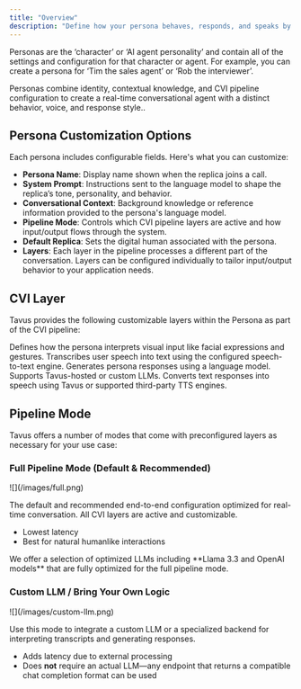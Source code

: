 ```yaml
---
title: "Overview"
description: "Define how your persona behaves, responds, and speaks by configuring layers and modes."
---
```


Personas are the ‘character’ or ‘AI agent personality’ and contain all of the settings and configuration for that character or agent. For example, you can create a persona for ‘Tim the sales agent’ or ‘Rob the interviewer’.

Personas combine identity, contextual knowledge, and CVI pipeline configuration to create a real-time conversational agent with a distinct behavior, voice, and response style..

## Persona Customization Options

Each persona includes configurable fields. Here's what you can customize:

- **Persona Name**: Display name shown when the replica joins a call.
- **System Prompt**: Instructions sent to the language model to shape the replica’s tone, personality, and behavior.
- **Conversational Context**: Background knowledge or reference information provided to the persona's language model.
- **Pipeline Mode**: Controls which CVI pipeline layers are active and how input/output flows through the system.
- **Default Replica**: Sets the digital human associated with the persona.
- **Layers**: Each layer in the pipeline processes a different part of the conversation. Layers can be configured individually to tailor input/output behavior to your application needs.

## CVI Layer

Tavus provides the following customizable layers within the Persona as part of the CVI pipeline:

<CardGroup cols={2}>
  <Card title="Perception Layer" icon="eye" href="/sections/conversational-video-interface/persona/perception">
    Defines how the persona interprets visual input like facial expressions and gestures.
  </Card>
  <Card title="STT Layer" icon="waveform" href="/sections/conversational-video-interface/persona/stt">
    Transcribes user speech into text using the configured speech-to-text engine.
  </Card>
  <Card title="LLM Layer" icon="brain" href="/sections/conversational-video-interface/persona/llm">
    Generates persona responses using a language model. Supports Tavus-hosted or custom LLMs.
  </Card>
  <Card title="TTS Layer" icon="microphone" href="/sections/conversational-video-interface/persona/tts">
    Converts text responses into speech using Tavus or supported third-party TTS engines.
  </Card>
</CardGroup>

## Pipeline Mode

Tavus offers a number of modes that come with preconfigured layers as necessary for your use case:

### Full Pipeline Mode (Default & Recommended)

<Frame>
  ![](/images/full.png)
</Frame>

The default and recommended end-to-end configuration optimized for real-time conversation. All CVI layers are active and customizable.

- Lowest latency
- Best for natural humanlike interactions

<Note>
   We offer a selection of optimized LLMs including **Llama 3.3 and OpenAI models** that are fully optimized for the full pipeline mode.
</Note>

<Card title="CVI quickstart" icon="rocket" href="/sections/conversational-video-interface/quickstart/use-the-full-pipeline">
  
</Card>

### Custom LLM / Bring Your Own Logic

<Frame>
  ![](/images/custom-llm.png)
</Frame>

Use this mode to integrate a custom LLM or a specialized backend for interpreting transcripts and generating responses.

- Adds latency due to external processing
- Does **not** require an actual LLM—any endpoint that returns a compatible chat completion format can be used

<Card title="Integrate your own custom LLM or logic" icon="binary" href="/sections/conversational-video-interface/persona/llm#custom-llms">
  
</Card>